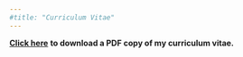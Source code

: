 ```yaml
---
#title: "Curriculum Vitae"
---
```


[**Click here**](/documents/Curriculum Vitae - Raphaël Morsomme.pdf) **to download a PDF copy of my curriculum vitae.**
